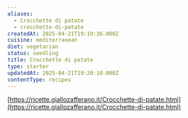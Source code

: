 ```yaml
---
aliases:
  - Crocchette di patate
  - crocchette-di-patate
createdAt: 2025-04-21T19:19:36.000Z
cuisine: mediterranean
diet: vegetarian
status: seedling
title: Crocchette di patate
type: starter
updatedAt: 2025-04-21T19:20:10.000Z
contentType: recipes
---
```

[https://ricette.giallozafferano.it/Crocchette-di-patate.html](https://ricette.giallozafferano.it/Crocchette-di-patate.html)

